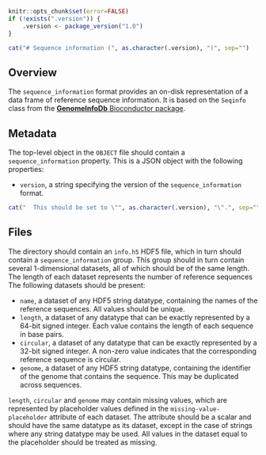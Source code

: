 ```r
knitr::opts_chunk$set(error=FALSE)
if (!exists(".version")) {
    .version <- package_version("1.0")
}
```

```r
cat("# Sequence information (", as.character(.version), ")", sep="")
```

## Overview

The `sequence_information` format provides an on-disk representation of a data frame of reference sequence information. 
It is based on the `Seqinfo` class from the [**GenomeInfoDb** Bioconductor package](https://bioconductor.org/packages/GenomeInfoDb).

## Metadata

The top-level object in the `OBJECT` file should contain a `sequence_information` property.
This is a JSON object with the following properties:

- `version`, a string specifying the version of the `sequence_information` format.
```r
cat("  This should be set to \"", as.character(.version), "\".", sep="")
```

## Files

The directory should contain an `info.h5` HDF5 file, which in turn should contain a `sequence_information` group.
This group should in turn contain several 1-dimensional datasets, all of which should be of the same length.
The length of each dataset represents the number of reference sequences
The following datasets should be present:

- `name`, a dataset of any HDF5 string datatype, containing the names of the reference sequences.
  All values should be unique.
- `length`, a dataset of any datatype that can be exactly represented by a 64-bit signed integer.
  Each value contains the length of each sequence in base pairs.
- `circular`, a dataset of any datatype that can be exactly represented by a 32-bit signed integer.
  A non-zero value indicates that the corresponding reference sequence is circular.
- `genome`, a dataset of any HDF5 string datatype, containing the identifier of the genome that contains the sequence.
  This may be duplicated across sequences.

`length`, `circular` and `genome` may contain missing values, which are represented by placeholder values defined in the `missing-value-placeholder` attribute of each dataset.
The attribute should be a scalar and should have the same datatype as its dataset, except in the case of strings where any string datatype may be used.
All values in the dataset equal to the placeholder should be treated as missing.
